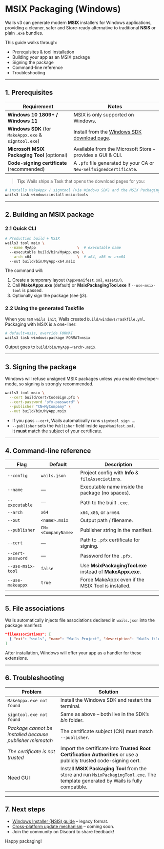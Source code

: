 # MSIX Packaging (Windows)

Wails v3 can generate modern **MSIX** installers for Windows applications, providing a cleaner, safer and Store-ready alternative to traditional **NSIS** or plain `.exe` bundles.

This guide walks through:

* Prerequisites & tool installation  
* Building your app as an MSIX package  
* Signing the package  
* Command-line reference  
* Troubleshooting  

---

## 1. Prerequisites

| Requirement | Notes |
|-------------|-------|
| **Windows 10 1809+ / Windows 11** | MSIX is only supported on Windows. |
| **Windows SDK** (for `MakeAppx.exe` & `signtool.exe`) | Install from the [Windows SDK download page](https://developer.microsoft.com/windows/downloads/windows-sdk/). |
| **Microsoft MSIX Packaging Tool** (optional) | Available from the Microsoft Store – provides a GUI & CLI. |
| **Code-signing certificate** (recommended) | A `.pfx` file generated by your CA or `New-SelfSignedCertificate`. |

> **Tip:** Wails ships a Task that opens the download pages for you:

```bash
# installs MakeAppx / signtool (via Windows SDK) and the MSIX Packaging Tool
wails3 task windows:install:msix:tools
```

---

## 2. Building an MSIX package

### 2.1 Quick CLI

```bash
# Production build + MSIX
wails3 tool msix \
  --name MyApp                   \  # executable name
  --executable build/bin/MyApp.exe \
  --arch x64                     \  # x64, x86 or arm64
  --out build/bin/MyApp-x64.msix
```

The command will:

1. Create a temporary layout (`AppxManifest.xml`, `Assets/`).
2. Call **MakeAppx.exe** (default) or **MsixPackagingTool.exe** if `--use-msix-tool` is passed.
3. Optionally sign the package (see §3).

### 2.2 Using the generated Taskfile

When you ran `wails init`, Wails created `build/windows/Taskfile.yml`.  
Packaging with MSIX is a one-liner:

```bash
# default=nsis, override FORMAT
wails3 task windows:package FORMAT=msix
```

Output goes to `build/bin/MyApp-<arch>.msix`.

---

## 3. Signing the package

Windows will refuse unsigned MSIX packages unless you enable developer-mode, so signing is strongly recommended.

```bash
wails3 tool msix \
  --cert build/cert/CodeSign.pfx \
  --cert-password "pfx-password" \
  --publisher "CN=MyCompany" \
  --out build/bin/MyApp.msix
```

* If you pass `--cert`, Wails automatically runs `signtool sign …`.
* `--publisher` sets the `Publisher` field inside `AppxManifest.xml`.  
  It **must** match the subject of your certificate.

---

## 4. Command-line reference

| Flag | Default | Description |
|------|---------|-------------|
| `--config` | `wails.json` | Project config with **Info** & `fileAssociations`. |
| `--name` | — | Executable name inside the package (no spaces). |
| `--executable` | — | Path to the built `.exe`. |
| `--arch` | `x64` | `x64`, `x86`, or `arm64`. |
| `--out` | `<name>.msix` | Output path / filename. |
| `--publisher` | `CN=<CompanyName>` | Publisher string in the manifest. |
| `--cert` | ― | Path to `.pfx` certificate for signing. |
| `--cert-password` | ― | Password for the `.pfx`. |
| `--use-msix-tool` | `false` | Use **MsixPackagingTool.exe** instead of **MakeAppx.exe**. |
| `--use-makeappx` | `true` | Force MakeAppx even if the MSIX Tool is installed. |

---

## 5. File associations

Wails automatically injects file associations declared in `wails.json` into the package manifest:

```json
"fileAssociations": [
  { "ext": "wails", "name": "Wails Project", "description": "Wails file", "role": "Editor" }
]
```

After installation, Windows will offer your app as a handler for these extensions.

---

## 6. Troubleshooting

| Problem | Solution |
|---------|----------|
| `MakeAppx.exe not found` | Install the Windows SDK and restart the terminal. |
| `signtool.exe not found` | Same as above – both live in the SDK’s *bin* folder. |
| *Package cannot be installed because publisher mismatch* | The certificate subject (CN) must match `--publisher`. |
| *The certificate is not trusted* | Import the certificate into **Trusted Root Certification Authorities** or use a publicly trusted code-signing cert. |
| Need GUI | Install **MSIX Packaging Tool** from the store and run `MsixPackagingTool.exe`. The template generated by Wails is fully compatible. |

---

## 7. Next steps

* [Windows Installer (NSIS) guide](./windows-installer.mdx) – legacy format.  
* [Cross-platform update mechanism](../updates.mdx) – coming soon.  
* Join the community on Discord to share feedback!

Happy packaging!
